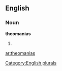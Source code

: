 
==English==

===Noun===
'''theomanias'''

# {{plural of|[[theomania]]}}

[[Category:English plurals]]

[[ar:theomanias]]